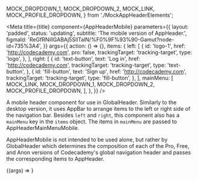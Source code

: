 
  MOCK_DROPDOWN_1,
  MOCK_DROPDOWN_2,
  MOCK_LINK,
  MOCK_PROFILE_DROPDOWN,
} from './MockAppHeaderElements';

<Meta
  title={title}
  component={AppHeaderMobile}
  parameters={{
    layout: 'padded',
    status: 'updating',
    subtitle: 'The mobile version of AppHeader.',
    figmaId: 'ReGfRNillGABAj5SlITalN/%F0%9F%93%90-Gamut?node-id=735%3A4',
  }}
  args={{
    action: () => {},
    items: {
      left: [
        {
          id: 'logo-1',
          href: 'http://codecademy.com',
          pro: false,
          trackingTarget: 'tracking-target',
          type: 'logo',
        },
      ],
      right: [
        {
          id: 'text-button',
          text: 'Log in',
          href: 'http://codecademy.com',
          trackingTarget: 'tracking-target',
          type: 'text-button',
        },
        {
          id: 'fill-button',
          text: 'Sign up',
          href: 'http://codecademy.com',
          trackingTarget: 'tracking-target',
          type: 'fill-button',
        },
      ],
      mainMenu: [
        MOCK_LINK,
        MOCK_DROPDOWN_1,
        MOCK_DROPDOWN_2,
        MOCK_PROFILE_DROPDOWN,
      ],
    },
  }}
/>

A mobile header component for use in <LinkTo kind="Molecules/GlobalHeader" story="GlobalHeader">GlobalHeader</LinkTo>. Similarly to the desktop version, it uses <LinkTo kind='Molecules/AppBar' story="Header">AppBar</LinkTo> to arrange items to the left or right side of the navigation bar. Besides `left` and `right`, this component also has a `mainMenu` key in the `items` object. The items in `mainMenu` are passed to <LinkTo kind="Molecules/AppHeaderMainMenuMobile" story="AppHeaderMainMenuMobile">AppHeaderMainMenuMobile</LinkTo>.

AppHeaderMobile is not intended to be used alone, but rather by <LinkTo kind="Molecules/GlobalHeader" story="GlobalHeader">GlobalHeader</LinkTo> which determines the composition of each of the Pro, Free, and Anon versions of Codecademy's global navigation header and passes the corresponding items to AppHeader.

<Canvas>
  <Story name="AppHeaderMobile">
    {(args) => <AppHeaderMobile {...args} />}
  </Story>
</Canvas>

<PropsTable story="AppHeaderMobile" />
